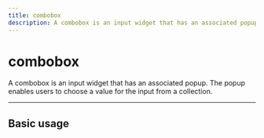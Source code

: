 ```yaml
---
title: combobox
description: A combobox is an input widget that has an associated popup. The popup enables users to choose a value for the input from a collection.
---
```


# combobox

A combobox is an input widget that has an associated popup. The popup enables users to choose a value for the input from a collection.

<HeaderLinks component="combobox" />

<hr />

## Basic usage
